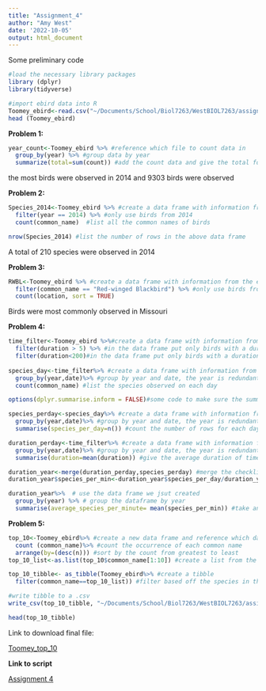 ```yaml
---
title: "Assignment_4"
author: "Amy West"
date: '2022-10-05'
output: html_document
---
```

Some preliminary code
```r
#load the necessary library packages
library (dplyr)
library(tidyverse)

#import ebird data into R
Toomey_ebird<-read.csv("~/Documents/School/Biol7263/WestBIOL7263/assignments/assn_4/MBT_ebird.csv")
head (Toomey_ebird)
```

**Problem 1:**

```r
year_count<-Toomey_ebird %>% #reference which file to count data in
  group_by(year) %>% #group data by year
  summarize(total=sum(count)) #add the count data and give the total for each year
```

the most birds were observed in 2014 and 9303 birds were observed

**Problem 2:**
```r
Species_2014<-Toomey_ebird %>% #create a data frame with information from the ebird file
  filter(year == 2014) %>% #only use birds from 2014
  count(common_name)  #list all the common names of birds 

nrow(Species_2014) #list the number of rows in the above data frame
```
A total of 210 species were observed in 2014

**Problem 3:**

```r
RWBL<-Toomey_ebird %>% #create a data frame with information from the ebird file
  filter(common_name == "Red-winged Blackbird") %>% #only use birds from 2014
  count(location, sort = TRUE) 
```
Birds were most commonly observed in Missouri

**Problem 4:**

```r
time_filter<-Toomey_ebird %>%#create a data frame with information from the ebird file
  filter(duration > 5) %>% #in the data frame put only birds with a duration greater than 5
  filter(duration<200)#in the data frame put only birds with a duration less than 200
 
species_day<-time_filter%>% #create a data frame with information from filtered file we just created
  group_by(year,date)%>% #group by year and date, the year is redundant but we will need that information for later
  count(common_name) #list the species observed on each day

options(dplyr.summarise.inform = FALSE)#some code to make sure the summarize command is counting the smaller group

species_perday<-species_day%>% #create a data frame with information from filtered file we just created
  group_by(year,date)%>% #group by year and date, the year is redundant but we will need that information for later
  summarise(species_per_day=n()) #count the number of rows for each day, which is equal to the number of species

duration_perday<-time_filter%>% #create a data frame with information from grouped file 
  group_by(year,date)%>% #group by year and date, the year is redundant but we will need that information for later
  summarise(duration=mean(duration)) #give the average duration of time for each day, which bears the question did Dr.Toomey ever have more than one checklist per day?

duration_year<-merge(duration_perday,species_perday) #merge the checklists with the species per day and duration per day
duration_year$species_per_min<-duration_year$species_per_day/duration_year$duration #add a variable to the merged checklist that divides species by duration

duration_year%>%  # use the data frame we jsut created
  group_by(year) %>% # group the dataframe by year
  summarise(average_species_per_minute= mean(species_per_min)) #take an average of the mean species per minute for each year
```

**Problem 5:**
```r
top_10<-Toomey_ebird%>% #create a new data frame and reference which data frame you're creating it from
  count (common_name)%>% #count the occurrence of each common name
  arrange(by=(desc(n))) #sort by the count from greatest to least
top_10_list<-as.list(top_10$common_name[1:10]) #create a list from the top 10 birds 

top_10_tibble<- as_tibble(Toomey_ebird%>% #create a tibble
  filter(common_name==top_10_list)) #filter based off the species in the list

#write tibble to a .csv
write_csv(top_10_tibble, "~/Documents/School/Biol7263/WestBIOL7263/assignments/assn_4/results/Toomey_top_10.csv")

head(top_10_tibble)
```
Link to download final file:

[Toomey_top_10](results/Toomey_top_10.csv)


**Link to script**

[Assignment 4](Assn_4_script.R)

